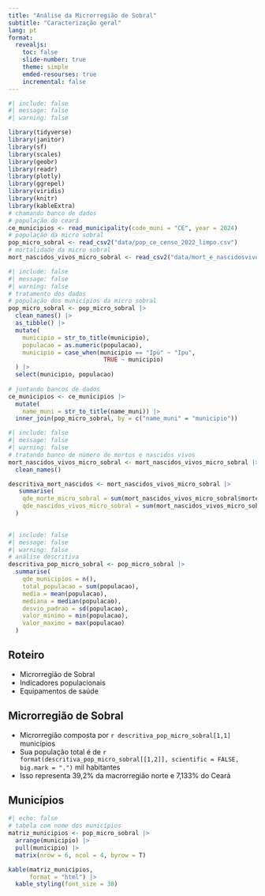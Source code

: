 ```yaml
---
title: "Análise da Microrregião de Sobral"
subtitle: "Caracterização geral"
lang: pt
format: 
  revealjs:
    toc: false
    slide-number: true
    theme: simple
    emded-resourses: true
    incremental: false
---
```

```r
#| include: false
#| message: false
#| warning: false

library(tidyverse)
library(janitor)
library(sf)
library(scales)
library(geobr)
library(readr)
library(plotly)
library(ggrepel)
library(viridis)
library(knitr)
library(kableExtra)
# chamando banco de dados
# população do ceará
ce_municipios <- read_municipality(code_muni = "CE", year = 2024)
# população da micro sobral
pop_micro_sobral <- read_csv2("data/pop_ce_censo_2022_limpo.csv")
# mortalidade da micro sobral
mort_nascidos_vivos_micro_sobral <- read_csv2("data/mort_e_nascidosvivos_micro_sobral.csv")
```

```r
#| include: false
#| message: false
#| warning: false
# tratamento dos dados
# população dos municípios da micro sobral
pop_micro_sobral <- pop_micro_sobral |> 
  clean_names() |> 
  as_tibble() |> 
  mutate(
    municipio = str_to_title(municipio),
    populacao = as.numeric(populacao),
    municipio = case_when(municipio == "Ipú" ~ "Ipu",
                           TRUE ~ municipio)
  ) |> 
  select(municipio, populacao)
   
# juntando bancos de dados
ce_municipios <- ce_municipios |> 
  mutate(
    name_muni = str_to_title(name_muni)) |> 
  inner_join(pop_micro_sobral, by = c("name_muni" = "municipio"))
```


```r
#| include: false
#| message: false
#| warning: false
# tratando banco de número de mortos e nascidos vivos
mort_nascidos_vivos_micro_sobral <- mort_nascidos_vivos_micro_sobral |> 
  clean_names()

descritiva_mort_nascidos <- mort_nascidos_vivos_micro_sobral |> 
   summarise(
    qde_morte_micro_sobral = sum(mort_nascidos_vivos_micro_sobral$mortes),
    qde_nascidos_vivos_micro_sobral = sum(mort_nascidos_vivos_micro_sobral$nascidos_vivos)
  )
 
```

```r
#| include: false
#| message: false
#| warning: false
# análise descritiva
descritiva_pop_micro_sobral <- pop_micro_sobral |> 
  summarise(
    qde_municipios = n(),
    total_populacao = sum(populacao),
    media = mean(populacao),
    mediana = median(populacao), 
    desvio_padrao = sd(populacao),
    valor_minimo = min(populacao),
    valor_maximo = max(populacao)
  )
```
## Roteiro
- Microrregião de Sobral
- Indicadores populacionais
- Equipamentos de saúde

## Microrregião de Sobral

- Microrregião composta por `r descritiva_pop_micro_sobral[1,1]` municípios
- Sua população total é de `r format(descritiva_pop_micro_sobral[[1,2]], scientific = FALSE, big.mark = ".")` mil habitantes
- Isso representa 39,2% da macrorregião norte e 7,133% do Ceará

## Municípios
```r
#| echo: false
# tabela com nome dos municípios
matriz_municipios <- pop_micro_sobral |> 
  arrange(municipio) |> 
  pull(municipio) |> 
  matrix(nrow = 6, ncol = 4, byrow = T)

kable(matriz_municipios,
      format = "html") |> 
  kable_styling(font_size = 30)
```

